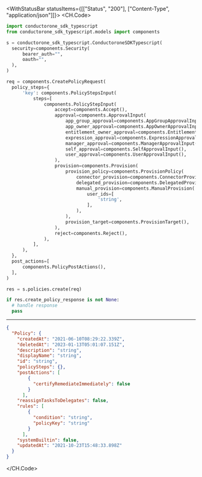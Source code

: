 

<WithStatusBar statusItems={[["Status", "200"], ["Content-Type", "application/json"]]}>
  <CH.Code>
  ```python Create.py
  import conductorone_sdk_typescript
from conductorone_sdk_typescript.models import components

s = conductorone_sdk_typescript.ConductoroneSDKTypescript(
    security=components.Security(
        bearer_auth="",
        oauth="",
    ),
)

req = components.CreatePolicyRequest(
    policy_steps={
        'key': components.PolicyStepsInput(
            steps=[
                components.PolicyStepInput(
                    accept=components.Accept(),
                    approval=components.ApprovalInput(
                        app_group_approval=components.AppGroupApprovalInput(),
                        app_owner_approval=components.AppOwnerApprovalInput(),
                        entitlement_owner_approval=components.EntitlementOwnerApprovalInput(),
                        expression_approval=components.ExpressionApprovalInput(),
                        manager_approval=components.ManagerApprovalInput(),
                        self_approval=components.SelfApprovalInput(),
                        user_approval=components.UserApprovalInput(),
                    ),
                    provision=components.Provision(
                        provision_policy=components.ProvisionPolicy(
                            connector_provision=components.ConnectorProvision(),
                            delegated_provision=components.DelegatedProvision(),
                            manual_provision=components.ManualProvision(
                                user_ids=[
                                    'string',
                                ],
                            ),
                        ),
                        provision_target=components.ProvisionTarget(),
                    ),
                    reject=components.Reject(),
                ),
            ],
        ),
    },
    post_actions=[
        components.PolicyPostActions(),
    ],
)

res = s.policies.create(req)

if res.create_policy_response is not None:
    # handle response
    pass
  ```
  ---

  ```json Example Response
  {
    "Policy": {
      "createdAt": "2021-06-10T08:29:22.339Z",
      "deletedAt": "2023-01-13T05:01:07.151Z",
      "description": "string",
      "displayName": "string",
      "id": "string",
      "policySteps": {},
      "postActions": [
          {
            "certifyRemediateImmediately": false
          }
        ],
      "reassignTasksToDelegates": false,
      "rules": [
          {
            "condition": "string",
            "policyKey": "string"
          }
        ],
      "systemBuiltin": false,
      "updatedAt": "2021-10-23T15:48:33.898Z"
    }
  }
  ```
  </CH.Code>
</WithStatusBar>

